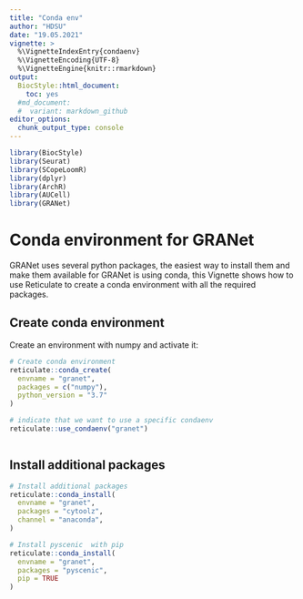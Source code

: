 ```yaml
---
title: "Conda env"
author: "HDSU"
date: "19.05.2021"
vignette: >
  %\VignetteIndexEntry{condaenv}
  %\VignetteEncoding{UTF-8}  
  %\VignetteEngine{knitr::rmarkdown}
output:
  BiocStyle::html_document:
    toc: yes
  #md_document:
  #  variant: markdown_github
editor_options: 
  chunk_output_type: console
---
```


  
```r
library(BiocStyle)
library(Seurat)
library(SCopeLoomR)
library(dplyr)
library(ArchR)
library(AUCell)
library(GRANet)

```


# Conda environment for GRANet

GRANet uses several python packages, the easiest way to install them and make them available for GRANet is using conda, this Vignette shows how to use Reticulate to create a conda environment with all the required packages.

## Create conda environment 

Create an environment with numpy and activate it:

```r
# Create conda environment 
reticulate::conda_create(
  envname = "granet",
  packages = c("numpy"),
  python_version = "3.7"
)

# indicate that we want to use a specific condaenv
reticulate::use_condaenv("granet")



```

## Install additional packages

```r

# Install additional packages
reticulate::conda_install(
  envname = "granet",
  packages = "cytoolz",
  channel = "anaconda",
)

# Install pyscenic  with pip
reticulate::conda_install(
  envname = "granet",
  packages = "pyscenic",
  pip = TRUE
)



```

